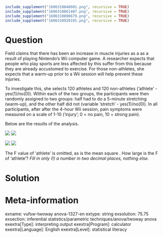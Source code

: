```r
include_supplement("1606310848601.png", recursive = TRUE)
include_supplement("1606310861407.png", recursive = TRUE)
include_supplement("1606310896679.png", recursive = TRUE)
include_supplement("1606310920191.png", recursive = TRUE)
```

Question
========
Field claims that there has been an increase in muscle injuries as a as a result of playing Nintendo's Wii computer game. A researcher expects that people who play sports are less affected by this suffer from this because they are already accustomed to exercise. For those non-athletes, she expects that a warm-up prior to a Wii session will help prevent these injuries.  
  
To investigate this, she selects 120 athletes and 120 non-athletes ('athlete' - yes(1)/no(0)). Within each of the two groups, the participants were then randomly assigned to two groups: half had to do a 5-minute stretching (warm-up), and the other half did not (variable 'stretch' - yes(1)/no(0)). In all participants, after after the 4-hour Wii session, pain symptoms were measured on a scale of 1-10 ('injury'; 0 = no pain, 10 = strong pain).  
  
Below are the results of the analysis.  
  
![](1606310848601.png) ![](1606310861407.png)
  
  
![](1606310896679.png) ![](1606310920191.png)
  
The F value of 'athlete' is omitted, as is the mean square . How large is the F of 'athlete'? *Fill in only (!) a number in two decimal places, nothing else.  
 *


Solution
========

Meta-information
================
exname: vufsw-twoway anova-1327-en
extype: string
exsolution: 75.75
exsection: inferential statistics/parametric techniques/anova/twoway anova
exextra[Type]: interpreting output
exextra[Program]: calculator
exextra[Language]: English
exextra[Level]: statistical literacy

